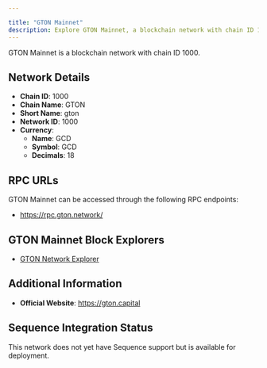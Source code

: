 ```yaml
---

title: "GTON Mainnet"
description: Explore GTON Mainnet, a blockchain network with chain ID 1000. Learn about its native currency, GCD, and how to interact with the network.
---
```




GTON Mainnet is a blockchain network with chain ID 1000.

## Network Details

- **Chain ID**: 1000
- **Chain Name**: GTON
- **Short Name**: gton
- **Network ID**: 1000
- **Currency**: 
  - **Name**: GCD
  - **Symbol**: GCD
  - **Decimals**: 18

## RPC URLs

GTON Mainnet can be accessed through the following RPC endpoints:

- https://rpc.gton.network/

## GTON Mainnet Block Explorers

- [GTON Network Explorer](https://explorer.gton.network)

## Additional Information

- **Official Website**: https://gton.capital

## Sequence Integration Status

This network does not yet have Sequence support but is available for deployment.
